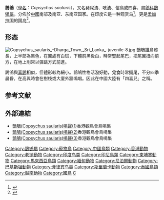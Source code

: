 {{speciesbox
| name = 鵲鴝(què qú)
| status = LC
| image = Male Female Oriental Magpie Robin Photograph By Shantanu Kuveskar.jpg
| image_caption = 雄鳥（左）、雌鳥（右）
| status_system = IUCN3.1
| status_ref = <ref>BirdLife International. 2017. Copsychus saularis (amended version of 2016 assessment). The IUCN Red List of Threatened Species 2017: e.T103893432A111178145. https://dx.doi.org/10.2305/IUCN.UK.2017-1.RLTS.T103893432A111178145.en. Downloaded on 24 May 2018.</ref>
| genus = Copsychus
| species = saularis
| authority = ([[Carolus_Linnaeus|Linnaeus]], 1758)
}}

'''鵲鴝'''（[[學名|學名]]：''Copsychus saularis''），又名豬屎渣、吱渣、信鳥或四喜，屬[[鶲科|鶲科]][[鵲鴝屬|鵲鴝屬]]。分佈於[[中國|中國]]南部及南亚、东南亚国家。在印度它是一种观赏鸟<ref>{{cite book|author=Law, Satya Churn|year=1923|title=Pet birds of Bengal|publisher=Thacker, Spink & Co|url=https://archive.org/details/petbirdsofbengal00laws}}</ref>，更是[[孟加拉国|孟加拉国]]的[[国鸟|国鸟]]<ref>{{Cite news|url=http://www.thedailystar.net/news-detail-106149|title=Doel is the mascot|date=2009-09-16|work=The Daily Star|access-date=2017-12-18|language=en|archive-date=2018-05-23|archive-url=https://web.archive.org/web/20180523173416/https://www.thedailystar.net/news-detail-106149|dead-url=no}}</ref>。

==形态==
[[File:Copsychus_saularis_-Dharga_Town,_Sri_Lanka_-juvenile-8.jpg|thumb]]
鵲鴝雄鳥體長{{convert|19|cm|in}}，上半部為黑色，在翼處有白斑，下體前黑後白，時常豎起尾巴，把尾翼扭向前方，在地上則常以彈跳方式前進。

鵲鴝與[[喜鵲|喜鵲]]相似，但體形較為細小。鵲鴝性格活潑好動，覓食時常擺尾，不分四季晨昏，在高興時會在樹枝或大廈外牆鳴唱。因此在中國大陸有「四喜兒」之稱。

==参考文献==
{{reflist}}
==外部連結==
{{commons+cat|Copsychus_saularis|鵲鴝|Copsychus_saularis}}
*[http://www.hkbws.org.hk/web/chi/birdcall/Mrobin3.wav 鵲鴝(Copsychus saularis)鳴聲(1)]{{Wayback|url=http://www.hkbws.org.hk/web/chi/birdcall/Mrobin3.wav |date=20150810051157 }}香港觀鳥會鳥鳴集
*[http://www.hkbws.org.hk/web/chi/birdcall/Mrobin4.wav 鵲鴝(Copsychus saularis)鳴聲(2)]{{Wayback|url=http://www.hkbws.org.hk/web/chi/birdcall/Mrobin4.wav |date=20150810051204 }}香港觀鳥會鳥鳴集
*[http://www.hkbws.org.hk/web/chi/birdcall/Mrobin6.wav 鵲鴝(Copsychus saularis)鳴聲(3)]{{Wayback|url=http://www.hkbws.org.hk/web/chi/birdcall/Mrobin6.wav |date=20150810051249 }}香港觀鳥會鳥鳴集

{{孟加拉國主題}}
{{Taxonbar|from=Q266761}}

[[Category:鵲鴝屬|Category:鵲鴝屬]]
[[Category:寵物鳥|Category:寵物鳥]]
[[Category:中國鳥類|Category:中國鳥類]]
[[Category:香港動物|Category:香港動物]]

[[Category:老撾動物|Category:老撾動物]]
[[Category:印度鸟类|Category:印度鸟类]]
[[Category:印尼鳥類|Category:印尼鳥類]]
[[Category:柬埔寨動物|Category:柬埔寨動物]]
[[Category:馬來西亞鳥類|Category:馬來西亞鳥類]]
[[Category:緬甸動物|Category:緬甸動物]]
[[Category:尼泊爾動物|Category:尼泊爾動物]]
[[Category:巴基斯坦動物|Category:巴基斯坦動物]]
[[Category:菲律宾鸟类|Category:菲律宾鸟类]]
[[Category:斯里蘭卡動物|Category:斯里蘭卡動物]]
[[Category:泰國鳥類|Category:泰國鳥類]]
[[Category:越南動物|Category:越南動物]]
[[Category:國鳥|Category:國鳥]]
[[Category:1758年描述的鳥類|C]]